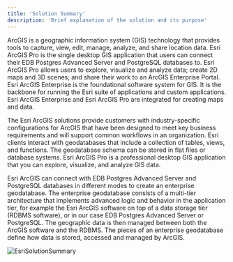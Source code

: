 ```yaml
---
title: 'Solution Summary'
description: 'Brief explanation of the solution and its purpose'
---
```


ArcGIS is a geographic information system (GIS) technology that provides tools to capture, view, edit, manage, analyze, and share location data. Esri ArcGIS Pro is the single desktop GIS application that users can connect their EDB Postgres Advanced Server and PostgreSQL databases to. Esri ArcGIS Pro allows users to explore, visualize and analyze data; create 2D maps and 3D scenes; and share their work to an ArcGIS Enterprise Portal. Esri ArcGIS Enterprise is the foundational software system for GIS.  It is the backbone for running the Esri suite of applications and custom applications. Esri ArcGIS Enterprise and Esri ArcGIS Pro are integrated for creating maps and data.

The Esri ArcGIS solutions provide customers with industry-specific configurations for ArcGIS that have been designed to meet key business requirements and will support common workflows in an organization. Esri clients interact with geodatabases that include a collection of tables, views, and functions. The geodatabase schema can be stored in flat files or database systems. Esri ArcGIS Pro is a professional desktop GIS application that you can explore, visualize, and analyze GIS data. 

Esri ArcGIS can connect with EDB Postgres Advanced Server and PostgreSQL databases in different modes to create an enterprise geodatabase.  The enterprise geodatabase consists of a multi-tier architecture that implements advanced logic and behavior in the application tier, for example the Esri ArcGIS software on top of a data storage tier (RDBMS software), or in our case EDB Postgres Advanced Server or PostgreSQL.  The geographic data is then managed between both the ArcGIS software and the RDBMS.  The pieces of an enterprise geodatabase define how data is stored, accessed and managed by ArcGIS.

![EsriSolutionSummary](Images/EsriSolutionSummary.png)

